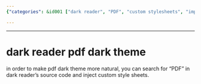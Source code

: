 ```yaml
---
{"categories": &id001 ["dark reader", "PDF", "custom stylesheets", "improve dark theme", "source code search"], "category": "Browser Extensions", "date": "2023-12-22 23:52:59", "description": "The Dark Reader PDF extension enhances the dark theme experience by identifying and applying custom style sheets to improve readability, particularly when accessing PDF files.", "tags": *id001, "title": "dark reader pdf dark theme"}

---
```


------

# dark reader pdf dark theme

in order to make pdf dark theme more natural, you can search for "PDF" in dark reader's source code and inject custom style sheets.

